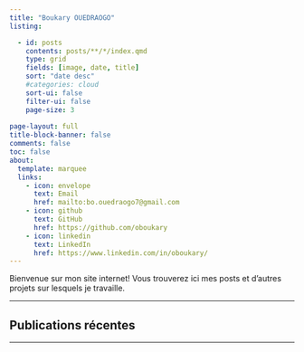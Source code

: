 ```yaml
---
title: "Boukary OUEDRAOGO"
listing:

  - id: posts
    contents: posts/**/*/index.qmd
    type: grid
    fields: [image, date, title]
    sort: "date desc"
    #categories: cloud
    sort-ui: false
    filter-ui: false
    page-size: 3
     
page-layout: full
title-block-banner: false
comments: false
toc: false
about:
  template: marquee
  links:
    - icon: envelope
      text: Email
      href: mailto:bo.ouedraogo7@gmail.com
    - icon: github
      text: GitHub
      href: https://github.com/oboukary
    - icon: linkedin
      text: LinkedIn
      href: https://www.linkedin.com/in/oboukary/  
---
```


::: {#hero-heading}
Bienvenue sur mon site internet! Vous trouverez ici mes posts et d'autres projets sur lesquels je travaille.

:::

------------------------------------------------------------------------

## Publications récentes 

::: {#posts}
:::

------------------------------------------------------------------------
